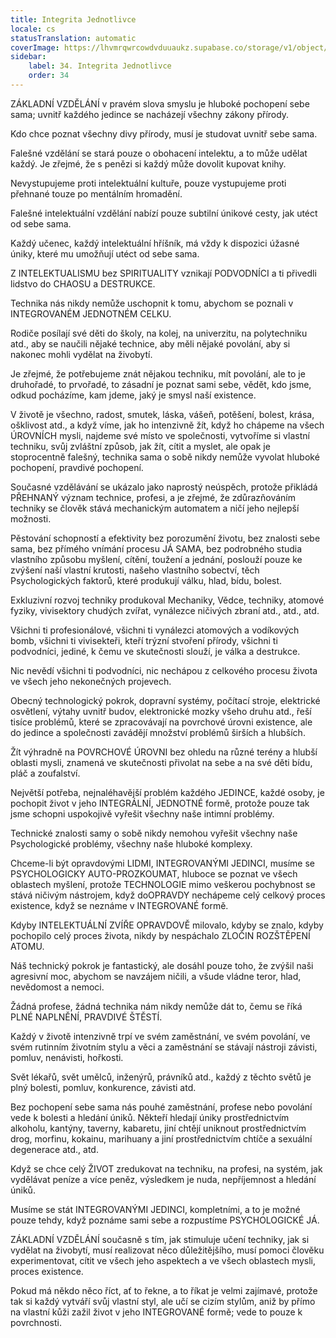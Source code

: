 ```yaml
---
title: Integrita Jednotlivce
locale: cs
statusTranslation: automatic
coverImage: https://lhvmrqwrcowdvduuaukz.supabase.co/storage/v1/object/public/strapi-uploads/small_cover-educacion-fundamental.webp-2d51a7828a2b1309555be27f7e2a61a0.webp
sidebar:
    label: 34. Integrita Jednotlivce
    order: 34
---
```

ZÁKLADNÍ VZDĚLÁNÍ v pravém slova smyslu je hluboké pochopení sebe sama; uvnitř každého jedince se nacházejí všechny zákony přírody.

Kdo chce poznat všechny divy přírody, musí je studovat uvnitř sebe sama.

Falešné vzdělání se stará pouze o obohacení intelektu, a to může udělat každý. Je zřejmé, že s penězi si každý může dovolit kupovat knihy.

Nevystupujeme proti intelektuální kultuře, pouze vystupujeme proti přehnané touze po mentálním hromadění.

Falešné intelektuální vzdělání nabízí pouze subtilní únikové cesty, jak utéct od sebe sama.

Každý učenec, každý intelektuální hříšník, má vždy k dispozici úžasné úniky, které mu umožňují utéct od sebe sama.

Z INTELEKTUALISMU bez SPIRITUALITY vznikají PODVODNÍCI a ti přivedli lidstvo do CHAOSU a DESTRUKCE.

Technika nás nikdy nemůže uschopnit k tomu, abychom se poznali v INTEGROVANÉM JEDNOTNÉM CELKU.

Rodiče posílají své děti do školy, na kolej, na univerzitu, na polytechniku atd., aby se naučili nějaké technice, aby měli nějaké povolání, aby si nakonec mohli vydělat na živobytí.

Je zřejmé, že potřebujeme znát nějakou techniku, mít povolání, ale to je druhořadé, to prvořadé, to zásadní je poznat sami sebe, vědět, kdo jsme, odkud pocházíme, kam jdeme, jaký je smysl naší existence.

V životě je všechno, radost, smutek, láska, vášeň, potěšení, bolest, krása, ošklivost atd., a když víme, jak ho intenzivně žít, když ho chápeme na všech ÚROVNÍCH mysli, najdeme své místo ve společnosti, vytvoříme si vlastní techniku, svůj zvláštní způsob, jak žít, cítit a myslet, ale opak je stoprocentně falešný, technika sama o sobě nikdy nemůže vyvolat hluboké pochopení, pravdivé pochopení.

Současné vzdělávání se ukázalo jako naprostý neúspěch, protože přikládá PŘEHNANÝ význam technice, profesi, a je zřejmé, že zdůrazňováním techniky se člověk stává mechanickým automatem a ničí jeho nejlepší možnosti.

Pěstování schopností a efektivity bez porozumění životu, bez znalosti sebe sama, bez přímého vnímání procesu JÁ SAMA, bez podrobného studia vlastního způsobu myšlení, cítění, toužení a jednání, poslouží pouze ke zvýšení naší vlastní krutosti, našeho vlastního sobectví, těch Psychologických faktorů, které produkují válku, hlad, bídu, bolest.

Exkluzivní rozvoj techniky produkoval Mechaniky, Vědce, techniky, atomové fyziky, vivisektory chudých zvířat, vynálezce ničivých zbraní atd., atd., atd.

Všichni ti profesionálové, všichni ti vynálezci atomových a vodíkových bomb, všichni ti vivisekteři, kteří trýzní stvoření přírody, všichni ti podvodníci, jediné, k čemu ve skutečnosti slouží, je válka a destrukce.

Nic nevědí všichni ti podvodníci, nic nechápou z celkového procesu života ve všech jeho nekonečných projevech.

Obecný technologický pokrok, dopravní systémy, počítací stroje, elektrické osvětlení, výtahy uvnitř budov, elektronické mozky všeho druhu atd., řeší tisíce problémů, které se zpracovávají na povrchové úrovni existence, ale do jedince a společnosti zavádějí množství problémů širších a hlubších.

Žít výhradně na POVRCHOVÉ ÚROVNI bez ohledu na různé terény a hlubší oblasti mysli, znamená ve skutečnosti přivolat na sebe a na své děti bídu, pláč a zoufalství.

Největší potřeba, nejnaléhavější problém každého JEDINCE, každé osoby, je pochopit život v jeho INTEGRÁLNÍ, JEDNOTNÉ formě, protože pouze tak jsme schopni uspokojivě vyřešit všechny naše intimní problémy.

Technické znalosti samy o sobě nikdy nemohou vyřešit všechny naše Psychologické problémy, všechny naše hluboké komplexy.

Chceme-li být opravdovými LIDMI, INTEGROVANÝMI JEDINCI, musíme se PSYCHOLOGICKY AUTO-PROZKOUMAT, hluboce se poznat ve všech oblastech myšlení, protože TECHNOLOGIE mimo veškerou pochybnost se stává ničivým nástrojem, když doOPRAVDY nechápeme celý celkový proces existence, když se neznáme v INTEGROVANÉ formě.

Kdyby INTELEKTUÁLNÍ ZVÍŘE OPRAVDOVĚ milovalo, kdyby se znalo, kdyby pochopilo celý proces života, nikdy by nespáchalo ZLOČIN ROZŠTĚPENÍ ATOMU.

Náš technický pokrok je fantastický, ale dosáhl pouze toho, že zvýšil naši agresivní moc, abychom se navzájem ničili, a všude vládne teror, hlad, nevědomost a nemoci.

Žádná profese, žádná technika nám nikdy nemůže dát to, čemu se říká PLNÉ NAPLNĚNÍ, PRAVDIVÉ ŠTĚSTÍ.

Každý v životě intenzivně trpí ve svém zaměstnání, ve svém povolání, ve svém rutinním životním stylu a věci a zaměstnání se stávají nástroji závisti, pomluv, nenávisti, hořkosti.

Svět lékařů, svět umělců, inženýrů, právníků atd., každý z těchto světů je plný bolesti, pomluv, konkurence, závisti atd.

Bez pochopení sebe sama nás pouhé zaměstnání, profese nebo povolání vede k bolesti a hledání úniků. Někteří hledají úniky prostřednictvím alkoholu, kantýny, taverny, kabaretu, jiní chtějí uniknout prostřednictvím drog, morfinu, kokainu, marihuany a jiní prostřednictvím chtíče a sexuální degenerace atd., atd.

Když se chce celý ŽIVOT zredukovat na techniku, na profesi, na systém, jak vydělávat peníze a více peněz, výsledkem je nuda, nepříjemnost a hledání úniků.

Musíme se stát INTEGROVANÝMI JEDINCI, kompletními, a to je možné pouze tehdy, když poznáme sami sebe a rozpustíme PSYCHOLOGICKÉ JÁ.

ZÁKLADNÍ VZDĚLÁNÍ současně s tím, jak stimuluje učení techniky, jak si vydělat na živobytí, musí realizovat něco důležitějšího, musí pomoci člověku experimentovat, cítit ve všech jeho aspektech a ve všech oblastech mysli, proces existence.

Pokud má někdo něco říct, ať to řekne, a to říkat je velmi zajímavé, protože tak si každý vytváří svůj vlastní styl, ale učí se cizím stylům, aniž by přímo na vlastní kůži zažil život v jeho INTEGROVANÉ formě; vede to pouze k povrchnosti.

